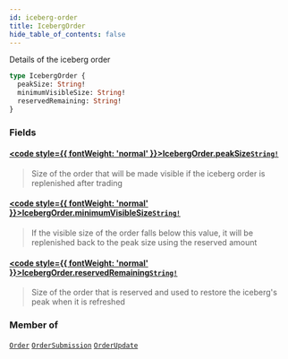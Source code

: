 ```yaml
---
id: iceberg-order
title: IcebergOrder
hide_table_of_contents: false
---
```








Details of the iceberg order

```graphql
type IcebergOrder {
  peakSize: String!
  minimumVisibleSize: String!
  reservedRemaining: String!
}
```


### Fields

#### [<code style={{ fontWeight: 'normal' }}>IcebergOrder.<b>peakSize</b></code>](#)<Bullet />[`String!`](/testnet/api/graphql/scalars/string) <Badge class="secondary" text="non-null"/> <Badge class="secondary" text="scalar"/>
> Size of the order that will be made visible if the iceberg order is replenished after trading
> 

#### [<code style={{ fontWeight: 'normal' }}>IcebergOrder.<b>minimumVisibleSize</b></code>](#)<Bullet />[`String!`](/testnet/api/graphql/scalars/string) <Badge class="secondary" text="non-null"/> <Badge class="secondary" text="scalar"/>
> If the visible size of the order falls below this value, it will be replenished back to the peak size using the reserved amount
> 

#### [<code style={{ fontWeight: 'normal' }}>IcebergOrder.<b>reservedRemaining</b></code>](#)<Bullet />[`String!`](/testnet/api/graphql/scalars/string) <Badge class="secondary" text="non-null"/> <Badge class="secondary" text="scalar"/>
> Size of the order that is reserved and used to restore the iceberg's peak when it is refreshed
> 



### Member of

[`Order`](/testnet/api/graphql/objects/order)  <Badge class="secondary" text="object"/><Bullet />[`OrderSubmission`](/testnet/api/graphql/objects/order-submission)  <Badge class="secondary" text="object"/><Bullet />[`OrderUpdate`](/testnet/api/graphql/objects/order-update)  <Badge class="secondary" text="object"/>



